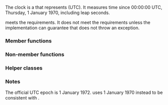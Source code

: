 {{cpp/chrono/title|1=utc_clock}}
{{cpp/chrono/utc_clock/navbar}}
{{ddcl|header=chrono|since=c++20|
class utc_clock;
}}

The clock {{tt|std::chrono::utc_clock}} is a {{named req|Clock}} that represents {{enwiki|Coordinated Universal Time}} (UTC). It measures time since 00:00:00 UTC, Thursday, 1 January 1970, including leap seconds.

{{tt|utc_clock}} meets the {{named req|Clock}} requirements. It does not meet the {{named req|TrivialClock}} requirements unless the implementation can guarantee that {{ltf|cpp/chrono/utc_clock/now}} does not throw an exception.

{{cpp/chrono/clock time point family}}
{{cpp/chrono/clock member types}}
{{cpp/chrono/clock is steady}}

===Member functions===
{{dsc begin}}
{{dsc inc|1=cpp/chrono/utc_clock/dsc now}}
{{dsc inc|1=cpp/chrono/utc_clock/dsc to_sys}}
{{dsc inc|1=cpp/chrono/utc_clock/dsc from_sys}}
{{dsc end}}

===Non-member functions===
{{dsc begin}}
{{dsc inc|cpp/chrono/utc_clock/dsc get_leap_second_info}}
{{dsc end}}

===Helper classes===
{{dsc begin}}
{{dsc inc|cpp/chrono/utc_clock/dsc leap_second_info}}
{{dsc end}}

===Notes===
The official UTC epoch is 1 January 1972. {{tt|utc_clock}} uses 1 January 1970 instead to be consistent with {{lc|std::chrono::system_clock}}.

{{langlinks|es|ja|ru|zh}}